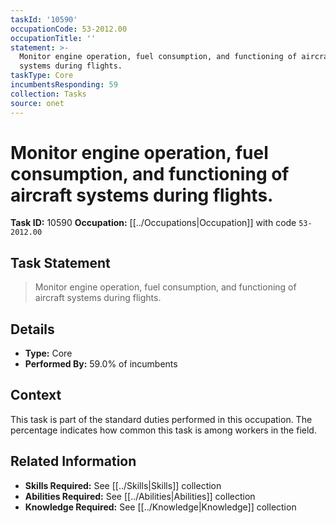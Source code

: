 ```yaml
---
taskId: '10590'
occupationCode: 53-2012.00
occupationTitle: ''
statement: >-
  Monitor engine operation, fuel consumption, and functioning of aircraft
  systems during flights.
taskType: Core
incumbentsResponding: 59
collection: Tasks
source: onet
---
```

# Monitor engine operation, fuel consumption, and functioning of aircraft systems during flights.

**Task ID:** 10590
**Occupation:** [[../Occupations|Occupation]] with code `53-2012.00`

## Task Statement

> Monitor engine operation, fuel consumption, and functioning of aircraft systems during flights.

## Details

- **Type:** Core
- **Performed By:** 59.0% of incumbents

## Context

This task is part of the standard duties performed in this occupation. The percentage indicates how common this task is among workers in the field.

## Related Information

- **Skills Required:** See [[../Skills|Skills]] collection
- **Abilities Required:** See [[../Abilities|Abilities]] collection
- **Knowledge Required:** See [[../Knowledge|Knowledge]] collection
